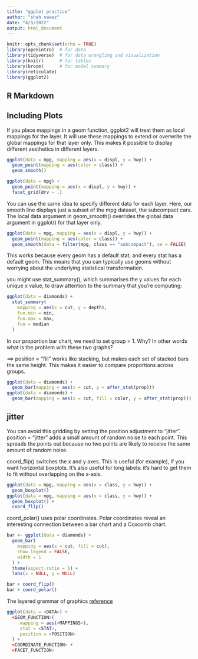 ```yaml
---
title: "ggplot practice"
author: "shah nawaz"
date: "4/5/2022"
output: html_document
---
```


```r
knitr::opts_chunk$set(echo = TRUE)
library(openintro)  # for data
library(tidyverse)  # for data wrangling and visualization
library(knitr)      # for tables
library(broom)      # for model summary
library(reticulate)
library(ggplot2)
```

## R Markdown


## Including Plots

If you place mappings in a geom function, ggplot2 will treat them as local mappings for the layer. It will use these mappings to extend or overwrite the global mappings for that layer only. This makes it possible to display different aesthetics in different layers.

```r
ggplot(data = mpg, mapping = aes(x = displ, y = hwy)) + 
  geom_point(mapping = aes(color = class)) + 
  geom_smooth()

ggplot(data = mpg) + 
  geom_point(mapping = aes(x = displ, y = hwy)) +
  facet_grid(drv ~ .)
```

You can use the same idea to specify different data for each layer. Here, our smooth line displays just a subset of the mpg dataset, the subcompact cars. The local data argument in geom_smooth() overrides the global data argument in ggplot() for that layer only.

```r
ggplot(data = mpg, mapping = aes(x = displ, y = hwy)) + 
  geom_point(mapping = aes(color = class)) + 
  geom_smooth(data = filter(mpg, class == "subcompact"), se = FALSE)
```


This works because every geom has a default stat; and every stat has a default geom. This means that you can typically use geoms without worrying about the underlying statistical transformation.

 you might use stat_summary(), which summarises the y values for each unique x value, to draw attention to the summary that you’re computing:

```r
ggplot(data = diamonds) + 
  stat_summary(
    mapping = aes(x = cut, y = depth),
    fun.min = min,
    fun.max = max,
    fun = median
  )
```

In our proportion bar chart, we need to set group = 1. Why? In other words what is the problem with these two graphs?

==> position = "fill" works like stacking, but makes each set of stacked bars the same height. This makes it easier to compare proportions across groups.

```r
ggplot(data = diamonds) + 
  geom_bar(mapping = aes(x = cut, y = after_stat(prop)))
ggplot(data = diamonds) + 
  geom_bar(mapping = aes(x = cut, fill = color, y = after_stat(prop)))
```


## jitter 
You can avoid this gridding by setting the position adjustment to “jitter”. position = "jitter" adds a small amount of random noise to each point. This spreads the points out because no two points are likely to receive the same amount of random noise.

coord_flip() switches the x and y axes. This is useful (for example), if you want horizontal boxplots. It’s also useful for long labels: it’s hard to get them to fit without overlapping on the x-axis. 
```r
ggplot(data = mpg, mapping = aes(x = class, y = hwy)) + 
  geom_boxplot()
ggplot(data = mpg, mapping = aes(x = class, y = hwy)) + 
  geom_boxplot() +
  coord_flip()
```

coord_polar() uses polar coordinates. Polar coordinates reveal an interesting connection between a bar chart and a Coxcomb chart.

```r
bar <- ggplot(data = diamonds) + 
  geom_bar(
    mapping = aes(x = cut, fill = cut), 
    show.legend = FALSE,
    width = 1
  ) + 
  theme(aspect.ratio = 1) +
  labs(x = NULL, y = NULL)

bar + coord_flip()
bar + coord_polar()
```

The layered grammar of graphics
[reference](https://r4ds.had.co.nz/data-visualisation.html)

```r
ggplot(data = <DATA>) + 
  <GEOM_FUNCTION>(
     mapping = aes(<MAPPINGS>),
     stat = <STAT>, 
     position = <POSITION>
  ) +
  <COORDINATE_FUNCTION> +
  <FACET_FUNCTION>
```

